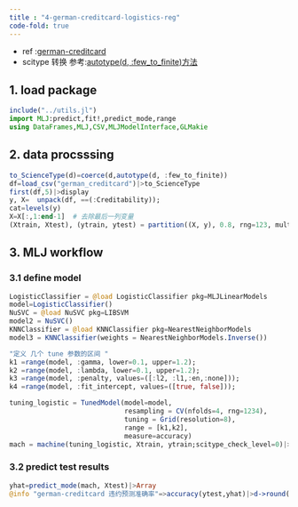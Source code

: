 ```yaml
---
title : "4-german-creditcard-logistics-reg"
code-fold: true
---
```


:::{.callout-note,title="简介"}
 - ref :[german-creditcard](https://online.stat.psu.edu/stat857/node/215/)
 - scitype 转换 参考:[autotype(d, :few_to_finite)方法](https://juliaai.github.io/DataScienceTutorials.jl/data/processing/)
  
:::

## 1. load package
```julia
include("../utils.jl")
import MLJ:predict,fit!,predict_mode,range
using DataFrames,MLJ,CSV,MLJModelInterface,GLMakie
```


## 2. data procsssing
```julia
to_ScienceType(d)=coerce(d,autotype(d, :few_to_finite))
df=load_csv("german_creditcard")|>to_ScienceType
first(df,5)|>display
y, X=  unpack(df, ==(:Creditability));
cat=levels(y)
X=X[:,1:end-1]  # 去除最后一列变量
(Xtrain, Xtest), (ytrain, ytest) = partition((X, y), 0.8, rng=123, multi=true);
```

## 3. MLJ workflow
### 3.1 define model
```julia
LogisticClassifier = @load LogisticClassifier pkg=MLJLinearModels
model=LogisticClassifier()
NuSVC = @load NuSVC pkg=LIBSVM
model2 = NuSVC()
KNNClassifier = @load KNNClassifier pkg=NearestNeighborModels
model3 = KNNClassifier(weights = NearestNeighborModels.Inverse())

"定义 几个 tune 参数的区间 "
k1 =range(model, :gamma, lower=0.1, upper=1.2);
k2 =range(model, :lambda, lower=0.1, upper=1.2);
k3 =range(model, :penalty, values=([:l2, :l1,:en,:none]));
k4 =range(model, :fit_intercept, values=([true, false]));

tuning_logistic = TunedModel(model=model,
							 resampling = CV(nfolds=4, rng=1234),
							 tuning = Grid(resolution=8),
							 range = [k1,k2],
							 measure=accuracy)
mach = machine(tuning_logistic, Xtrain, ytrain;scitype_check_level=0)|>fit!
```

### 3.2 predict test results
```julia
yhat=predict_mode(mach, Xtest)|>Array
@info "german-creditcard 违约预测准确率"=>accuracy(ytest,yhat)|>d->round(d,digits=3)
```




